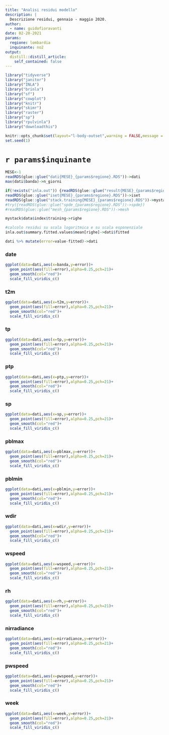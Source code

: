 ```yaml
---
title: "Analisi residui modello"
description: |
  Descrizione residui, gennaio - maggio 2020.
author:
  - name: guidofioravanti
date: 02-20-2021
params:
  regione: lombardia
  inquinante: no2
output:
  distill::distill_article:
    self_contained: false
---
```


```r
library("tidyverse")
library("janitor")
library("INLA")
library("brinla")
library("sf")
library("cowplot")
library("knitr")
library("skimr")
library("raster")
library("sp")
library("rpulvinla")
library("downloadthis")

knitr::opts_chunk$set(layout="l-body-outset",warning = FALSE,message = FALSE,echo=FALSE,fig.height=4,include = FALSE,eval = TRUE)
set.seed(1)
```

# `r params$inquinante`  


```r
MESE<-1
readRDS(glue::glue("dati{MESE}_{params$regione}.RDS"))->dati
max(dati$banda)->n_giorni

if(!exists("inla.out")) {readRDS(glue::glue("result{MESE}_{params$regione}.RDS"))->inla.out}
readRDS(glue::glue("iset{MESE}_{params$regione}.RDS"))->iset
readRDS(glue::glue("stack.training{MESE}_{params$regione}.RDS"))->mystack
#try({readRDS(glue::glue("spde_{params$regione}.RDS"))->spde})
#readRDS(glue::glue("mesh_{params$regione}.RDS"))->mesh

mystack$data$index$training->righe

#calcolo residui su scala logaritmica e su scala esponenziale
inla.out$summary.fitted.values$mean[righe]->dati$fitted

dati %>% mutate(error=value-fitted)->dati
```

### date

```r
ggplot(data=dati,aes(x=banda,y=error))+
  geom_point(aes(fill=error),alpha=0.25,pch=21)+
  geom_smooth(col="red")+
  scale_fill_viridis_c()
```

### t2m

```r
ggplot(data=dati,aes(x=t2m,y=error))+
  geom_point(aes(fill=error),alpha=0.25,pch=21)+
  geom_smooth(col="red")+
  scale_fill_viridis_c()
```

### tp

```r
ggplot(data=dati,aes(x=tp,y=error))+
  geom_point(aes(fill=error),alpha=0.25,pch=21)+
  geom_smooth(col="red")+
  scale_fill_viridis_c()
```

### ptp

```r
ggplot(data=dati,aes(x=ptp,y=error))+
  geom_point(aes(fill=error),alpha=0.25,pch=21)+
  geom_smooth(col="red")+
  scale_fill_viridis_c()
```

### sp

```r
ggplot(data=dati,aes(x=sp,y=error))+
  geom_point(aes(fill=error),alpha=0.25,pch=21)+
  geom_smooth(col="red")+
  scale_fill_viridis_c()
```

### pblmax

```r
ggplot(data=dati,aes(x=pblmax,y=error))+
  geom_point(aes(fill=error),alpha=0.25,pch=21)+
  geom_smooth(col="red")+
  scale_fill_viridis_c()
```

### pblmin

```r
ggplot(data=dati,aes(x=pblmin,y=error))+
  geom_point(aes(fill=error),alpha=0.25,pch=21)+
  geom_smooth(col="red")+
  scale_fill_viridis_c()
```

### wdir

```r
ggplot(data=dati,aes(x=wdir,y=error))+
  geom_point(aes(fill=error),alpha=0.25,pch=21)+
  geom_smooth(col="red")+
  scale_fill_viridis_c()
```

### wspeed

```r
ggplot(data=dati,aes(x=wspeed,y=error))+
  geom_point(aes(fill=error),alpha=0.25,pch=21)+
  geom_smooth(col="red")+
  scale_fill_viridis_c()
```



### rh

```r
ggplot(data=dati,aes(x=rh,y=error))+
  geom_point(aes(fill=error),alpha=0.25,pch=21)+
  geom_smooth(col="red")+
  scale_fill_viridis_c()
```

### nirradiance

```r
ggplot(data=dati,aes(x=nirradiance,y=error))+
  geom_point(aes(fill=error),alpha=0.25,pch=21)+
  geom_smooth(col="red")+
  scale_fill_viridis_c()
```

### pwspeed

```r
ggplot(data=dati,aes(x=pwspeed,y=error))+
  geom_point(aes(fill=error),alpha=0.25,pch=21)+
  geom_smooth(col="red")+
  scale_fill_viridis_c()
```



### week

```r

ggplot(data=dati,aes(x=week,y=error))+
  geom_point(aes(fill=error),alpha=0.25,pch=21)+
  geom_smooth(col="red")+
  scale_fill_viridis_c()
```

